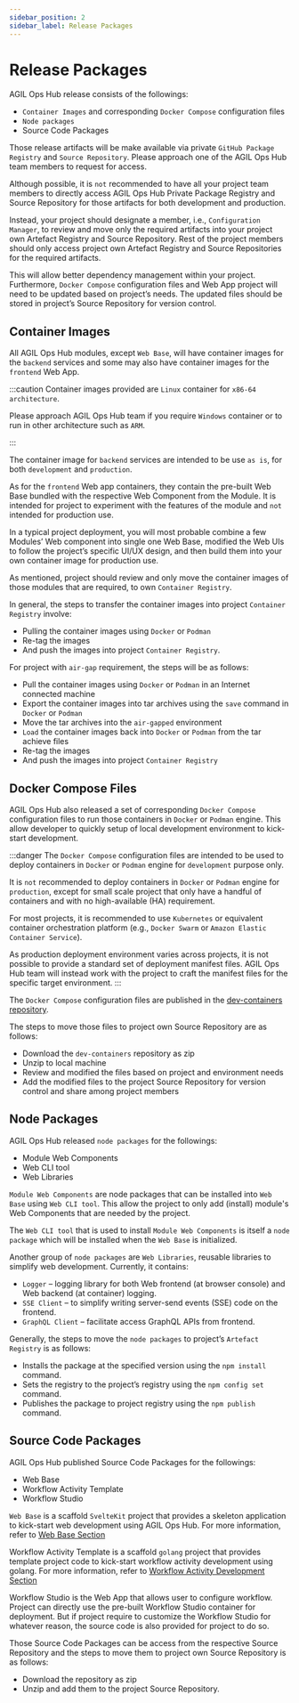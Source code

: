 ```yaml
---
sidebar_position: 2
sidebar_label: Release Packages
---
```


# Release Packages

AGIL Ops Hub release consists of the followings:
-	`Container Images` and corresponding `Docker Compose` configuration files
-	`Node packages`
-	Source Code Packages

Those release artifacts will be make available via private `GitHub Package Registry` and `Source Repository`. 
Please approach one of the AGIL Ops Hub team members to request for access.

Although possible, it is `not` recommended to have all your project team members to directly access AGIL Ops Hub Private Package Registry 
and Source Repository for those artifacts for both development and production.

Instead, your project should designate a member, i.e., `Configuration Manager`, to review and move only the required artifacts into your 
project own Artefact Registry and Source Repository. 
Rest of the project members should only access project own Artefact Registry and Source Repositories for the required artifacts.

This will allow better dependency management within your project. 
Furthermore, `Docker Compose` configuration files and Web App project will need to be updated based on project’s needs. 
The updated files should be stored in project’s Source Repository for version control.      



## Container Images

All AGIL Ops Hub modules, except `Web Base`, will have container images for the `backend` services and some may also have container images 
for the `frontend` Web App.

:::caution
Container images provided are `Linux` container for `x86-64 architecture`. 

Please approach AGIL Ops Hub team if you require `Windows` container or to run in other architecture such as `ARM`.

:::


The container image for `backend` services are intended to be use `as is`, for both `development` and `production`. 

As for the `frontend` Web app containers, they contain the pre-built Web Base bundled with the respective Web Component from the Module. It 
is intended for project to experiment with the features of the module and `not` intended for production use. 

In a typical project deployment, you will most probable combine a few Modules’ Web component into single one Web Base, 
modified the Web UIs to follow the project’s specific UI/UX design, and then build them into your own container image for production use.    

As mentioned, project should review and only move the container images of those modules that are required, to own `Container Registry`. 

In general, the steps to transfer the container images into project `Container Registry` involve:
-	Pulling the container images using `Docker` or `Podman`
-	Re-tag the images
-	And push the images into project `Container Registry`.     

For project with `air-gap` requirement, the steps will be as follows:
-	Pull the container images using `Docker` or `Podman` in an Internet connected machine
-	Export the container images into tar archives using the `save` command in `Docker` or `Podman`
-	Move the tar archives into the `air-gapped` environment
-	`Load` the container images back into `Docker` or `Podman` from the tar achieve files   
-	Re-tag the images
-	And push the images into project `Container Registry`

## Docker Compose Files

AGIL Ops Hub also released a set of corresponding `Docker Compose` configuration files to run those containers in `Docker` or `Podman` engine.
This allow developer to quickly setup of local development environment to kick-start development. 

:::danger
The `Docker Compose` configuration files are intended to be used to deploy containers in `Docker` or `Podman` engine for `development` purpose only. 

It is `not` recommended to deploy containers in `Docker` or `Podman` engine for `production`, except for small scale project that only have a handful 
of containers and with no high-available (HA) requirement.

For most projects, it is recommended to use `Kubernetes` or equivalent container orchestration platform (e.g., `Docker Swarm` or `Amazon Elastic Container Service`).

As production deployment environment varies across projects, it is not possible to provide a standard set of deployment manifest files. AGIL Ops Hub team will 
instead work with the project to craft the manifest files for the specific target environment. 
:::


The `Docker Compose` configuration files are published in the [dev-containers repository](https://github.com/mssfoobar/dev-containers). 

The steps to move those files to project own Source Repository are as follows:
-	Download the `dev-containers` repository as zip
-	Unzip to local machine
-   Review and modified the files based on project and environment needs
-	Add the modified files to the project Source Repository for version control and share among project members


## Node Packages

AGIL Ops Hub released `node packages` for the followings:
-	Module Web Components
-	Web CLI tool
-	Web Libraries

`Module Web Components` are node packages that can be installed into `Web Base` using `Web CLI tool`. 
This allow the project to only add (install) module's Web Components that are needed by the project.

The `Web CLI tool` that is used to install `Module Web Components` is itself a `node package` which will be installed when the `Web Base` is initialized.

Another group of `node packages` are `Web Libraries`, reusable libraries to simplify web development. Currently, it contains:
-	`Logger` – logging library for both Web frontend (at browser console) and Web backend (at container) logging.
-	`SSE Client` – to simplify writing server-send events (SSE) code on the frontend.
-	`GraphQL Client` – facilitate access GraphQL APIs from frontend.
 
Generally, the steps to move the `node packages` to project’s `Artefact Registry` is as follows:
-	Installs the package at the specified version using the `npm install` command.
-	Sets the registry to the project’s registry using the `npm config set` command.
-	Publishes the package to project registry using the `npm publish` command.


##	Source Code Packages

AGIL Ops Hub published Source Code Packages for the followings:
-	Web Base
-	Workflow Activity Template
-	Workflow Studio

`Web Base` is a scaffold `SvelteKit` project that provides a skeleton application to kick-start web development using AGIL Ops Hub. 
For more information, refer to [Web Base Section](../web-base/overview.md)

Workflow Activity Template is a scaffold `golang` project that provides template project code to kick-start workflow activity development using golang. 
For more information, refer to [Workflow Activity Development Section](/docs/modules/wfe/development/activity-developer-guide/overview.mdx)

Workflow Studio is the Web App that allows user to configure workflow. Project can directly use the pre-built Workflow Studio container for deployment.
But if project require to customize the Workflow Studio for whatever reason, the source code is also provided for project to do so.

Those Source Code Packages can be access from the respective Source Repository and the steps to move them to project own Source Repository is as follows:
-	Download the repository as zip
-	Unzip and add them to the project Source Repository.
